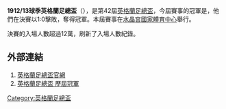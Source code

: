'''1912/13球季英格蘭足總盃'''（{{lang-en|FA Cup}}），是第42屆[[英格蘭足總盃|英格蘭足總盃]]，今屆賽事的冠軍是{{fc|阿士東維拉}}，他們在決賽以1:0擊敗{{fc|新特蘭}}，奪得冠軍。本屆賽事在[[水晶宮國家體育中心|水晶宮國家體育中心]]舉行。

決賽的入場人數超過12萬，刷新了入場人數紀錄。

==外部連結==
#[http://www.thefa.com/thefacup 英格蘭足總盃官網]{{Webarchive|url=https://wayback.archive-it.org/all/20120424194609/http://www.thefa.com/TheFACup |date=2012-04-24 }}
#[http://www.worldfootball.net/winner/eng-fa-cup/ 英格蘭足總盃 歷屆冠軍]{{Wayback|url=http://www.worldfootball.net/winner/eng-fa-cup/ |date=20190102002248 }}

{{英格兰足总杯}}

[[Category:英格蘭足總盃|Category:英格蘭足總盃]]


{{soccer-stub}}